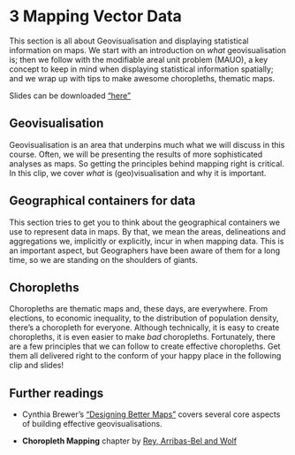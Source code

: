 # 3 Mapping Vector Data {#sec-vector-data .unnumbered}

This section is all about Geovisualisation and displaying statistical information on maps. We start with an introduction on *what* geovisualisation is; then we follow with the modifiable areal unit problem (MAUO), a key concept to keep in mind when displaying statistical information spatially; and we wrap up with tips to make awesome choropleths, thematic maps. 

Slides can be downloaded ["here"](/html/vector_data_gds.pdf)

## Geovisualisation
Geovisualisation is an area that underpins much what we will discuss in this course. Often, we will be presenting the results of more sophisticated analyses as maps. So getting the principles behind mapping right is critical. In this clip, we cover *what* is (geo)visualisation and why it is important.

## Geographical containers for data
This section tries to get you to think about the geographical containers we use to represent data in maps. By that, we mean the areas, delineations and aggregations we, implicitly or explicitly, incur in when mapping data. This is an important aspect, but Geographers have been aware of them for a long time, so we are standing on the shoulders of giants.

## Choropleths
Choropleths are thematic maps and, these days, are everywhere. From elections, to economic inequality, to the distribution of population density, there’s a choropleth for everyone. Although technically, it is easy to create choropleths, it is even easier to make *bad* choropleths. Fortunately, there are a few principles that we can follow to create effective choropleths. Get them all delivered right to the conform of your happy place in the following clip and slides!

## Further readings

- Cynthia Brewer’s [“Designing Better Maps”](https://www.esri.com/en-us/esri-press/browse/designing-better-maps-a-guide-for-gis-users) covers several core aspects of building effective geovisualisations.

- **Choropleth Mapping** chapter by [Rey, Arribas-Bel and Wolf](https://geographicdata.science/book/notebooks/05_choropleth.html) 